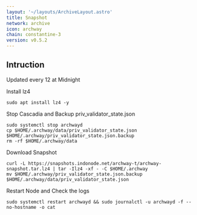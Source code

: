```yaml
---
layout: '~/layouts/ArchiveLayout.astro'
title: Snapshot
network: archive
icon: archway
chain: constantine-3
version: v0.5.2
---
```

## Intruction
Updated every 12 at Midnight

 Install lz4
```
sudo apt install lz4 -y
```

 Stop Cascadia and Backup priv_validator_state.json
```
sudo systemctl stop archwayd
cp $HOME/.archway/data/priv_validator_state.json $HOME/.archway/priv_validator_state.json.backup
rm -rf $HOME/.archway/data
```

 Download Snapshot
```
curl -L https://snapshots.indonode.net/archway-t/archway-snapshot.tar.lz4 | tar -Ilz4 -xf - -C $HOME/.archway
mv $HOME/.archway/priv_validator_state.json.backup $HOME/.archway/data/priv_validator_state.json
```

 Restart Node and Check the logs

```
sudo systemctl restart archwayd && sudo journalctl -u archwayd -f --no-hostname -o cat
```